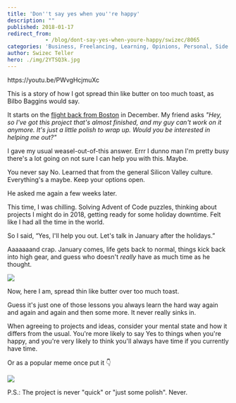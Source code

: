 ```yaml
---
title: 'Don''t say yes when you''re happy'
description: ""
published: 2018-01-17
redirect_from: 
            - /blog/dont-say-yes-when-youre-happy/swizec/8065
categories: 'Business, Freelancing, Learning, Opinions, Personal, Side Projects'
author: Swizec Teller
hero: ./img/2YTSQ3k.jpg
---
```

https&#x3A;//youtu.be/PWvgHcjmuXc



This is a story of how I got spread thin like butter on too much toast, as Bilbo Baggins would say.



It starts on the [flight back from Boston](https://swizec.com/blog/teaching-backend-devs-react-redux-stubhub-boston/swizec/7952) in December. My friend asks _"Hey, so I've got this project that's almost finished, and my guy can't work on it anymore. It's just a little polish to wrap up. Would you be interested in helping me out?"_



I gave my usual weasel-out-of-this answer. Errr I dunno man I'm pretty busy there's a lot going on not sure I can help you with this. Maybe.



You never say No. Learned that from the general Silicon Valley culture. Everything's a maybe. Keep your options open.



He asked me again a few weeks later.



This time, I was chilling. Solving Advent of Code puzzles, thinking about projects I might do in 2018, getting ready for some holiday downtime. Felt like I had all the time in the world.



So I said, “Yes, I'll help you out. Let's talk in January after the holidays.”



Aaaaaaand crap. January comes, life gets back to normal, things kick back into high gear, and guess who doesn't _really_ have as much time as he thought.



![](./img/2YTSQ3k.jpg)



Now, here I am, spread thin like butter over too much toast.



Guess it's just one of those lessons you always learn the hard way again and again and again and then some more. It never really sinks in.



When agreeing to projects and ideas, consider your mental state and how it differs from the usual. You're more likely to say Yes to things when you're happy, and you're very likely to think you'll always have time if you currently have time.



Or as a popular meme once put it 👇



![](./img/22-year-old-me-after-a-night-out-of-drinking-3050859.png)



P.S.: The project is never "quick" or "just some polish". Never.